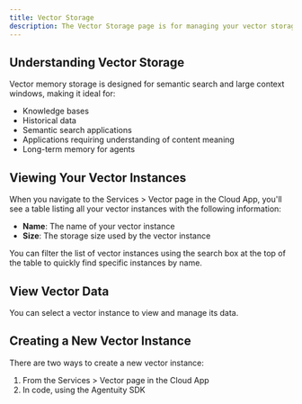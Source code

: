 ```yaml
---
title: Vector Storage
description: The Vector Storage page is for managing your vector storage
---
```


## Understanding Vector Storage

Vector memory storage is designed for semantic search and large context windows, making it ideal for:

- Knowledge bases
- Historical data
- Semantic search applications
- Applications requiring understanding of content meaning
- Long-term memory for agents

## Viewing Your Vector Instances

When you navigate to the Services > Vector page in the Cloud App, you'll see a table listing all your vector instances with the following information:

- **Name**: The name of your vector instance
- **Size**: The storage size used by the vector instance

You can filter the list of vector instances using the search box at the top of the table to quickly find specific instances by name.

<ThemeImage baseName="vector" alt="Vector Memory Storage"  />

## View Vector Data

You can select a vector instance to view and manage its data.

<ThemeImage baseName="vector-detail" alt="Vector Memory Storage Detail"  />

## Creating a New Vector Instance

There are two ways to create a new vector instance:

1. From the Services > Vector page in the Cloud App
2. In code, using the Agentuity SDK

<ThemeImage baseName="vector-new" alt="New Vector Memory Storage"  />
